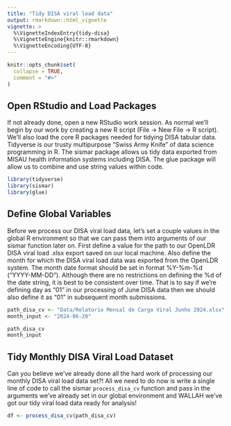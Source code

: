 ```yaml
---
title: "Tidy DISA viral load data"
output: rmarkdown::html_vignette
vignette: >
  %\VignetteIndexEntry{tidy-disa}
  %\VignetteEngine{knitr::rmarkdown}
  %\VignetteEncoding{UTF-8}
---
```


```r
knitr::opts_chunk$set(
  collapse = TRUE,
  comment = "#>"
)
```

## Open RStudio and Load Packages

If not already done, open a new RStudio work session.  As normal we'll begin by our work by creating a new R script (File -> New File -> R script).  We'll also load the core R packages needed for tidying DISA tabular data. Tidyverse is our trusty multipurpose "Swiss Army Knife" of data science programming in R.  The sismar package allows us tidy data exported from MISAU health information systems including DISA. The glue package will allow us to combine and use string values within code.


```r
library(tidyverse)
library(sismar)
library(glue)
```

## Define Global Variables

Before we process our DISA viral load data, let's set a couple values in the global R environment so that we can pass them into arguments of our sismar function later on.  First define a value for the path to our OpenLDR DISA viral load .xlsx export saved on our local machine.  Also define the month for which the DISA viral load data was exported from the OpenLDR system.  The month date format should be set in format %Y-%m-%d ("YYYY-MM-DD"). Although there are no restrictions on defining the %d of the date string, it is best to be consistent over time.  That is to say if we're defining day as "01" in our processing of June DISA data then we should also define it as "01" in subsequent month submissions.  


```r
path_disa_cv <- "Data/Relatorio Mensal de Carga Viral Junho 2024.xlsx"
month_input <- "2024-06-20"

path_disa_cv
month_input

```

## Tidy Monthly DISA Viral Load Dataset

Can you believe we've already done all the hard work of processing our monthly DISA viral load data set?!  All we need to do now is write a single line of code to call the sismar `process_disa_cv` function and pass in the arguments we've already set in our global environment and WALLAH we've got our tidy viral load data ready for analysis!

```r
df <- process_disa_cv(path_disa_cv)
```
